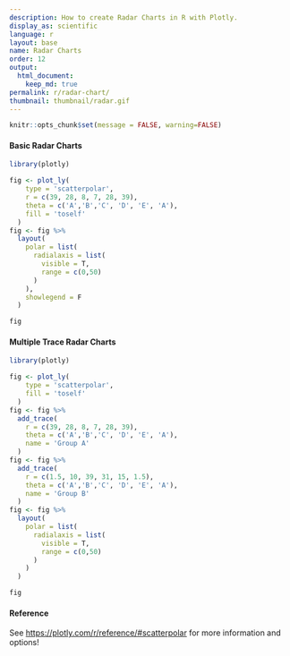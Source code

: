 ```yaml
---
description: How to create Radar Charts in R with Plotly.
display_as: scientific
language: r
layout: base
name: Radar Charts
order: 12
output:
  html_document:
    keep_md: true
permalink: r/radar-chart/
thumbnail: thumbnail/radar.gif
---
```


```r
knitr::opts_chunk$set(message = FALSE, warning=FALSE)
```
#### Basic Radar Charts

```r
library(plotly)

fig <- plot_ly(
    type = 'scatterpolar',
    r = c(39, 28, 8, 7, 28, 39),
    theta = c('A','B','C', 'D', 'E', 'A'),
    fill = 'toself'
  ) 
fig <- fig %>%
  layout(
    polar = list(
      radialaxis = list(
        visible = T,
        range = c(0,50)
      )
    ),
    showlegend = F
  )

fig
```

#### Multiple Trace Radar Charts

```r
library(plotly)

fig <- plot_ly(
    type = 'scatterpolar',
    fill = 'toself'
  ) 
fig <- fig %>%
  add_trace(
    r = c(39, 28, 8, 7, 28, 39),
    theta = c('A','B','C', 'D', 'E', 'A'),
    name = 'Group A'
  ) 
fig <- fig %>%
  add_trace(
    r = c(1.5, 10, 39, 31, 15, 1.5),
    theta = c('A','B','C', 'D', 'E', 'A'),
    name = 'Group B'
  ) 
fig <- fig %>%
  layout(
    polar = list(
      radialaxis = list(
        visible = T,
        range = c(0,50)
      )
    )
  )

fig
```

#### Reference

See [https://plotly.com/r/reference/#scatterpolar](https://plotly.com/r/reference/#scatterpolar) for more information and options!